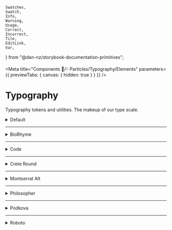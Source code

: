 	Swatches,
	Swatch,
	Info,
	Warning,
	Usage,
	Correct,
	Incorrect,
	Tile,
	EditLink,
	Var,
} from "@dan-nz/storybook-documentation-primitives";

<Meta title="Components 🧩/᠅ Particles/Typography/Elements"
parameters={{ previewTabs: { canvas: { hidden: true } } }} />

# Typography

Typography tokens and utilities. The makeup of our type scale.

<details>
  <summary style={{fontSize:'1.5rem',fontWeight:800}}>Default</summary>
<table width="100%">
  <thead>
    <tr>
      <th>font element</th>
      <th>font var (scss / css)</th>
    </tr>
  </thead>
  <tbody>
    <tr><td><h1>H1</h1></td><td><Var>n/a</Var></td></tr>
    <tr><td><h2>H2</h2></td><td><Var>n/a</Var></td></tr>
    <tr><td><h3>H3</h3></td><td><Var>n/a</Var></td></tr>
    <tr><td><h4>H4</h4></td><td><Var>n/a</Var></td></tr>
    <tr><td><h5>H5</h5></td><td><Var>n/a</Var></td></tr>
    <tr><td>Text</td><td><Var>n/a</Var></td></tr>
  </tbody>
</table>
</details>

<hr/>

<details>
  <summary style={{fontFamily:'var(--dq-font-biorhyme-family)',fontSize:'1.5rem',fontWeight:800}}>BioRhyme</summary>
<table width="100%">
  <thead>
    <tr>
      <th>font element</th>
      <th>font var (scss / css)</th>
    </tr>
  </thead>
  <tbody>
    <tr><td style={{font:'var(--dq-typography-biorhyme-h1-font)',margin:'var(--dq-typography-biorhyme-h1-margin)'}}>
      H1
      </td>
      <td valign="center"><Var>$dqTypographyBiorhymeH1Font</Var> / <Var>--dq-typography-biorhyme-h1-font</Var>
      <br/><Var>$dqTypographyBiorhymeH1Margin</Var> / <Var>--dq-typography-biorhyme-h1-margin</Var>
      </td>
    </tr>
    <tr><td style={{font:'var(--dq-typography-biorhyme-h2-font)',margin:'var(--dq-typography-biorhyme-h2-margin)'}}>
      H2
      </td>
      <td><Var>$dqTypographyBiorhymeH2Font</Var> / <Var>--dq-typography-biorhyme-h2-font</Var>
      <br/><Var>$dqTypographyBiorhymeH2Margin</Var> / <Var>--dq-typography-biorhyme-h2-margin</Var>
      </td>
    </tr>
    <tr><td style={{font:'var(--dq-typography-biorhyme-h3-font)',margin:'var(--dq-typography-biorhyme-h3-margin)'}}>
      H3
      </td>
      <td><Var>$dqTypographyBiorhymeH3Font</Var> / <Var>--dq-typography-biorhyme-h3-font</Var>
      <br/><Var>$dqTypographyBiorhymeH3Margin</Var> / <Var>--dq-typography-biorhyme-h3-margin</Var>
      </td>
    </tr>
    <tr><td style={{font:'var(--dq-typography-biorhyme-h4-font)',margin:'var(--dq-typography-biorhyme-h4-margin)'}}>
      H4
      </td>
      <td><Var>$dqTypographyBiorhymeH4Font</Var> / <Var>--dq-typography-biorhyme-h4-font</Var>
      <br/><Var>$dqTypographyBiorhymeH4Margin</Var> / <Var>--dq-typography-biorhyme-h4-margin</Var>
      </td>
    </tr>
    <tr><td style={{font:'var(--dq-typography-biorhyme-h5-font)',margin:'var(--dq-typography-biorhyme-h5-margin)'}}>
      H5
      </td>
      <td><Var>$dqTypographyBiorhymeH5Font</Var> / <Var>--dq-typography-biorhyme-h5-font</Var>
      <br/><Var>$dqTypographyBiorhymeH5Margin</Var> / <Var>--dq-typography-biorhyme-h5-margin</Var>
      </td>
    </tr>
    <tr><td style={{font:'var(--dq-typography-biorhyme-text-font)',margin:'var(--dq-typography-biorhyme-text-margin)'}}>
      Text
      </td>
      <td><Var>$dqTypographyBiorhymeTextFont</Var> / <Var>--dq-typography-biorhyme-text-font</Var>
      <br/><Var>$dqTypographyBiorhymeTextMargin</Var> / <Var>--dq-typography-biorhyme-text-margin</Var>
      </td>
    </tr>
  </tbody>
</table>
</details>

<hr/>

<details>
  <summary style={{fontFamily:'var(--dq-font-code-family)',fontSize:'1.5rem',fontWeight:800}}>Code</summary>
<table width="100%">
  <thead>
    <tr>
      <th>font element</th>
      <th>font var (scss / css)</th>
    </tr>
  </thead>
  <tbody>
    <tr><td style={{font:'var(--dq-typography-code-h1-font)',margin:'var(--dq-typography-code-h1-margin)'}}>
      H1
      </td>
      <td valign="center"><Var>$dqTypographyCodeH1Font</Var> / <Var>--dq-typography-code-h1-font</Var>
      <br/><Var>$dqTypographyCodeH1Margin</Var> / <Var>--dq-typography-code-h1-margin</Var>
      </td>
    </tr>
    <tr><td style={{font:'var(--dq-typography-code-h2-font)',margin:'var(--dq-typography-code-h2-margin)'}}>
      H2
      </td>
      <td><Var>$dqTypographyCodeH2Font</Var> / <Var>--dq-typography-code-h2-font</Var>
      <br/><Var>$dqTypographyCodeH2Margin</Var> / <Var>--dq-typography-code-h2-margin</Var>
      </td>
    </tr>
    <tr><td style={{font:'var(--dq-typography-code-h3-font)',margin:'var(--dq-typography-code-h3-margin)'}}>
      H3
      </td>
      <td><Var>$dqTypographyCodeH3Font</Var> / <Var>--dq-typography-code-h3-font</Var>
      <br/><Var>$dqTypographyCodeH3Margin</Var> / <Var>--dq-typography-code-h3-margin</Var>
      </td>
    </tr>
    <tr><td style={{font:'var(--dq-typography-code-h4-font)',margin:'var(--dq-typography-code-h4-margin)'}}>
      H4
      </td>
      <td><Var>$dqTypographyCodeH4Font</Var> / <Var>--dq-typography-code-h4-font</Var>
      <br/><Var>$dqTypographyCodeH4Margin</Var> / <Var>--dq-typography-code-h4-margin</Var>
      </td>
    </tr>
    <tr><td style={{font:'var(--dq-typography-code-h5-font)',margin:'var(--dq-typography-code-h5-margin)'}}>
      H5
      </td>
      <td><Var>$dqTypographyCodeH5Font</Var> / <Var>--dq-typography-code-h5-font</Var>
      <br/><Var>$dqTypographyCodeH5Margin</Var> / <Var>--dq-typography-code-h5-margin</Var>
      </td>
    </tr>
    <tr><td style={{font:'var(--dq-typography-code-text-font)',margin:'var(--dq-typography-code-text-margin)'}}>
      Text
      </td>
      <td><Var>$dqTypographyCodeTextFont</Var> / <Var>--dq-typography-code-text-font</Var>
      <br/><Var>$dqTypographyCodeTextMargin</Var> / <Var>--dq-typography-code-text-margin</Var>
      </td>
    </tr>
  </tbody>
</table>
</details>

<hr/>

<details>
  <summary style={{fontFamily:'var(--dq-font-crete-round-family)',fontSize:'1.5rem',fontWeight:800}}>Crete Round</summary>
<table width="100%">
  <thead>
    <tr>
      <th>font element</th>
      <th>font var (scss / css)</th>
    </tr>
  </thead>
  <tbody>
    <tr><td style={{font:'var(--dq-typography-creteround-h1-font)',margin:'var(--dq-typography-creteround-h1-margin)'}}>
      H1
      </td>
      <td valign="center"><Var>$dqTypographyCreteRoundH1Font</Var> / <Var>--dq-typography-creteround-h1-font</Var>
      <br/><Var>$dqTypographyCreteRoundH1Margin</Var> / <Var>--dq-typography-creteround-h1-margin</Var>
      </td>
    </tr>
    <tr><td style={{font:'var(--dq-typography-creteround-h2-font)',margin:'var(--dq-typography-creteround-h2-margin)'}}>
      H2
      </td>
      <td><Var>$dqTypographyCreteRoundH2Font</Var> / <Var>--dq-typography-creteround-h2-font</Var>
      <br/><Var>$dqTypographyCreteRoundH2Margin</Var> / <Var>--dq-typography-creteround-h2-margin</Var>
      </td>
    </tr>
    <tr><td style={{font:'var(--dq-typography-creteround-h3-font)',margin:'var(--dq-typography-creteround-h3-margin)'}}>
      H3
      </td>
      <td><Var>$dqTypographyCreteRoundH3Font</Var> / <Var>--dq-typography-creteround-h3-font</Var>
      <br/><Var>$dqTypographyCreteRoundH3Margin</Var> / <Var>--dq-typography-creteround-h3-margin</Var>
      </td>
    </tr>
    <tr><td style={{font:'var(--dq-typography-creteround-h4-font)',margin:'var(--dq-typography-creteround-h4-margin)'}}>
      H4
      </td>
      <td><Var>$dqTypographyCreteRoundH4Font</Var> / <Var>--dq-typography-creteround-h4-font</Var>
      <br/><Var>$dqTypographyCreteRoundH4Margin</Var> / <Var>--dq-typography-creteround-h4-margin</Var>
      </td>
    </tr>
    <tr><td style={{font:'var(--dq-typography-creteround-h5-font)',margin:'var(--dq-typography-creteround-h5-margin)'}}>
      H5
      </td>
      <td><Var>$dqTypographyCreteRoundH5Font</Var> / <Var>--dq-typography-creteround-h5-font</Var>
      <br/><Var>$dqTypographyCreteRoundH5Margin</Var> / <Var>--dq-typography-creteround-h5-margin</Var>
      </td>
    </tr>
    <tr><td style={{font:'var(--dq-typography-creteround-text-font)',margin:'var(--dq-typography-creteround-text-margin)'}}>
      Text
      </td>
      <td><Var>$dqTypographyCreteRoundTextFont</Var> / <Var>--dq-typography-crete-round-text-font</Var>
      <br/><Var>$dqTypographyCreteRoundTextMargin</Var> / <Var>--dq-typography-crete-round-text-margin</Var>
      </td>
    </tr>
  </tbody>
</table>
</details>

<hr/>

<details>
  <summary style={{fontFamily:'var(--dq-font-mont-alt-family)',fontSize:'1.5rem',fontWeight:800}}>Montserrat Alt</summary>
<table width="100%">
  <thead>
    <tr>
      <th>font element</th>
      <th>font var (scss / css)</th>
    </tr>
  </thead>
  <tbody>
    <tr><td style={{font:'var(--dq-typography-montserrat-h1-font)',margin:'var(--dq-typography-montserrat-h1-margin)'}}>
      H1
      </td>
      <td><Var>$dqTypographyMontserratH1Font</Var> / <Var>--dq-typography-montserrat-h1-font</Var>
      <br/><Var>$dqTypographyMontserratH1Margin</Var> / <Var>--dq-typography-montserrat-h1-margin</Var>
      </td>
    </tr>
    <tr><td style={{font:'var(--dq-typography-montserrat-h2-font)',margin:'var(--dq-typography-montserrat-h2-margin)'}}>
      H2
      </td>
      <td><Var>$dqTypographyMontserratH2Font</Var> / <Var>--dq-typography-montserrat-h2-font</Var>
      <br/><Var>$dqTypographyMontserratH2Margin</Var> / <Var>--dq-typography-montserrat-h2-margin</Var>
      </td>
    </tr>
    <tr><td style={{font:'var(--dq-typography-montserrat-h3-font)',margin:'var(--dq-typography-montserrat-h3-margin)'}}>
      H3
      </td>
      <td><Var>$dqTypographyMontserratH3Font</Var> / <Var>--dq-typography-montserrat-h3-font</Var>
      <br/><Var>$dqTypographyMontserratH3Margin</Var> / <Var>--dq-typography-montserrat-h3-margin</Var>
      </td>
    </tr>
    <tr><td style={{font:'var(--dq-typography-montserrat-h4-font)',margin:'var(--dq-typography-montserrat-h4-margin)'}}>
      H4
      </td>
      <td><Var>$dqTypographyMontserratH4Font</Var> / <Var>--dq-typography-montserrat-h4-font</Var>
      <br/><Var>$dqTypographyMontserratH4Margin</Var> / <Var>--dq-typography-montserrat-h4-margin</Var>
      </td>
    </tr>
    <tr><td style={{font:'var(--dq-typography-montserrat-h5-font)',margin:'var(--dq-typography-montserrat-h5-margin)'}}>
      H5
      </td>
      <td><Var>$dqTypographyMontserratH5Font</Var> / <Var>--dq-typography-montserrat-h5-font</Var>
      <br/><Var>$dqTypographyMontserratH5Margin</Var> / <Var>--dq-typography-montserrat-h5-margin</Var>
      </td>
    </tr>
    <tr><td style={{font:'var(--dq-typography-montserrat-text-font)',margin:'var(--dq-typography-montserrat-text-margin)'}}>
      Text
      </td>
      <td><Var>$dqTypographyMontserratTextFont</Var> / <Var>--dq-typography-montserrat-text-font</Var>
      <br/><Var>$dqTypographyMontserratTextMargin</Var> / <Var>--dq-typography-montserrat-text-margin</Var>
      </td>
    </tr>
  </tbody>
</table>
</details>

<hr/>

<details>
  <summary style={{fontFamily:'var(--dq-font-philosopher-family)',fontSize:'1.5rem',fontWeight:800}}>Philosopher</summary>
<table width="100%">
  <thead>
    <tr>
      <th>font element</th>
      <th>font var (scss / css)</th>
    </tr>
  </thead>
  <tbody>
    <tr><td style={{font:'var(--dq-typography-philosopher-h1-font)',margin:'var(--dq-typography-philosopher-h1-margin)'}}>
      H1
      </td>
      <td><Var>$dqTypographyPhilosopherH1Font</Var> / <Var>--dq-typography-philosopher-h1-font</Var>
      <br/><Var>$dqTypographyPhilosopherH1Margin</Var> / <Var>--dq-typography-philosopher-h1-margin</Var>
      </td>
    </tr>
    <tr><td style={{font:'var(--dq-typography-philosopher-h2-font)',margin:'var(--dq-typography-philosopher-h2-margin)'}}>
      H2
      </td>
      <td><Var>$dqTypographyPhilosopherH2Font</Var> / <Var>--dq-typography-philosopher-h2-font</Var>
      <br/><Var>$dqTypographyPhilosopherH2Margin</Var> / <Var>--dq-typography-philosopher-h2-margin</Var>
      </td>
    </tr>
    <tr><td style={{font:'var(--dq-typography-philosopher-h3-font)',margin:'var(--dq-typography-philosopher-h3-margin)'}}>
      H3
      </td>
      <td><Var>$dqTypographyPhilosopherH3Font</Var> / <Var>--dq-typography-philosopher-h3-font</Var>
      <br/><Var>$dqTypographyPhilosopherH3Margin</Var> / <Var>--dq-typography-philosopher-h3-margin</Var>
      </td>
    </tr>
    <tr><td style={{font:'var(--dq-typography-philosopher-h4-font)',margin:'var(--dq-typography-philosopher-h4-margin)'}}>
      H4
      </td>
      <td><Var>$dqTypographyPhilosopherH4Font</Var> / <Var>--dq-typography-philosopher-h4-font</Var>
      <br/><Var>$dqTypographyPhilosopherH4Margin</Var> / <Var>--dq-typography-philosopher-h4-margin</Var>
      </td>
    </tr>
    <tr><td style={{font:'var(--dq-typography-philosopher-h5-font)',margin:'var(--dq-typography-philosopher-h5-margin)'}}>
      H5
      </td>
      <td><Var>$dqTypographyPhilosopherH5Font</Var> / <Var>--dq-typography-philosopher-h5-font</Var>
      <br/><Var>$dqTypographyPhilosopherH5Margin</Var> / <Var>--dq-typography-philosopher-h5-margin</Var>
      </td>
    </tr>
    <tr><td style={{font:'var(--dq-typography-philosopher-text-font)',margin:'var(--dq-typography-philosopher-text-margin)'}}>
      Text
      </td>
      <td><Var>$dqTypographyPhilosopherTextFont</Var> / <Var>--dq-typography-philosopher-text-font</Var>
      <br/><Var>$dqTypographyPhilosopherTextMargin</Var> / <Var>--dq-typography-philosopher-text-margin</Var>
      </td>
    </tr>
    </tbody>
</table>
</details>

<hr/>

<details>
  <summary style={{fontFamily:'var(--dq-font-podkova-family)',fontSize:'1.5rem',fontWeight:800}}>Podkova</summary>
<table width="100%">
  <thead>
    <tr>
      <th>font element</th>
      <th>font var (scss / css)</th>
    </tr>
  </thead>
  <tbody>
    <tr><td style={{font:'var(--dq-typography-podkova-h1-font)',margin:'var(--dq-typography-podkova-h1-margin)'}}>
      H1
      </td>
      <td><Var>$dqTypographyPodkovaH1Font</Var> / <Var>--dq-typography-podkova-h1-font</Var>
      <br/><Var>$dqTypographyPodkovaH1Margin</Var> / <Var>--dq-typography-podkova-h1-margin</Var>
      </td>
    </tr>
    <tr><td style={{font:'var(--dq-typography-podkova-h2-font)',margin:'var(--dq-typography-podkova-h2-margin)'}}>
      H2
      </td>
      <td><Var>$dqTypographyPodkovaH2Font</Var> / <Var>--dq-typography-podkova-h2-font</Var>
      <br/><Var>$dqTypographyPodkovaH2Margin</Var> / <Var>--dq-typography-podkova-h2-margin</Var>
      </td>
    </tr>
    <tr><td style={{font:'var(--dq-typography-podkova-h3-font)',margin:'var(--dq-typography-podkova-h3-margin)'}}>
      H3
      </td>
      <td><Var>$dqTypographyPodkovaH3Font</Var> / <Var>--dq-typography-podkova-h3-font</Var>
      <br/><Var>$dqTypographyPodkovaH3Margin</Var> / <Var>--dq-typography-podkova-h3-margin</Var>
      </td>
    </tr>
    <tr><td style={{font:'var(--dq-typography-podkova-h4-font)',margin:'var(--dq-typography-podkova-h4-margin)'}}>
      H4
      </td>
      <td><Var>$dqTypographyPodkovaH4Font</Var> / <Var>--dq-typography-podkova-h4-font</Var>
      <br/><Var>$dqTypographyPodkovaH4Margin</Var> / <Var>--dq-typography-podkova-h4-margin</Var>
      </td>
    </tr>
    <tr><td style={{font:'var(--dq-typography-podkova-h5-font)',margin:'var(--dq-typography-podkova-h5-margin)'}}>
      H5
      </td>
      <td><Var>$dqTypographyPodkovaH5Font</Var> / <Var>--dq-typography-podkova-h5-font</Var>
      <br/><Var>$dqTypographyPodkovaH5Margin</Var> / <Var>--dq-typography-podkova-h5-margin</Var>
      </td>
    </tr>
    <tr><td style={{font:'var(--dq-typography-podkova-text-font)',margin:'var(--dq-typography-podkova-text-margin)'}}>
      Text
      </td>
      <td><Var>$dqTypographyPodkovaTextFont</Var> / <Var>--dq-typography-podkova-text-font</Var>
      <br/><Var>$dqTypographyPodkovaTextMargin</Var> / <Var>--dq-typography-podkova-text-margin</Var>
      </td>
    </tr>
    </tbody>
</table>
</details>

<hr/>

<details>
  <summary style={{fontFamily:'var(--dq-font-roboto-family)',fontSize:'1.5rem',fontWeight:800}}>Roboto</summary>
<table width="100%">
  <thead>
    <tr>
      <th>font element</th>
      <th>font var (scss / css)</th>
    </tr>
  </thead>
  <tbody>
    <tr><td style={{font:'var(--dq-typography-roboto-h1-font)',margin:'var(--dq-typography-roboto-h1-margin)'}}>
      H1
      </td>
      <td><Var>$dqTypographyRobotoH1Font</Var> / <Var>--dq-typography-roboto-h1-font</Var>
      <br/><Var>$dqTypographyRobotoH1Margin</Var> / <Var>--dq-typography-roboto-h1-margin</Var>
      </td>
    </tr>
    <tr><td style={{font:'var(--dq-typography-roboto-h2-font)',margin:'var(--dq-typography-roboto-h2-margin)'}}>
      H2
      </td>
      <td><Var>$dqTypographyRobotoH2Font</Var> / <Var>--dq-typography-roboto-h2-font</Var>
      <br/><Var>$dqTypographyRobotoH2Margin</Var> / <Var>--dq-typography-roboto-h2-margin</Var>
      </td>
    </tr>
    <tr><td style={{font:'var(--dq-typography-roboto-h3-font)',margin:'var(--dq-typography-roboto-h3-margin)'}}>
      H3
      </td>
      <td><Var>$dqTypographyRobotoH3Font</Var> / <Var>--dq-typography-roboto-h3-font</Var>
      <br/><Var>$dqTypographyRobotoH3Margin</Var> / <Var>--dq-typography-roboto-h3-margin</Var>
      </td>
    </tr>
    <tr><td style={{font:'var(--dq-typography-roboto-h4-font)',margin:'var(--dq-typography-roboto-h4-margin)'}}>
      H4
      </td>
      <td><Var>$dqTypographyRobotoH4Font</Var> / <Var>--dq-typography-roboto-h4-font</Var>
      <br/><Var>$dqTypographyRobotoH4Margin</Var> / <Var>--dq-typography-roboto-h4-margin</Var>
      </td>
    </tr>
    <tr><td style={{font:'var(--dq-typography-roboto-h5-font)',margin:'var(--dq-typography-roboto-h5-margin)'}}>
      H5
      </td>
      <td><Var>$dqTypographyRobotoH5Font</Var> / <Var>--dq-typography-roboto-h5-font</Var>
      <br/><Var>$dqTypographyRobotoH5Margin</Var> / <Var>--dq-typography-roboto-h5-margin</Var>
      </td>
    </tr>
    <tr><td style={{font:'var(--dq-typography-roboto-text-font)',margin:'var(--dq-typography-roboto-text-margin)'}}>
      Text
      </td>
      <td><Var>$dqTypographyRobotoTextFont</Var> / <Var>--dq-typography-roboto-text-font</Var>
      <br/><Var>$dqTypographyRobotoTextMargin</Var> / <Var>--dq-typography-roboto-text-margin</Var>
      </td>
    </tr>
    </tbody>
</table>
</details>
